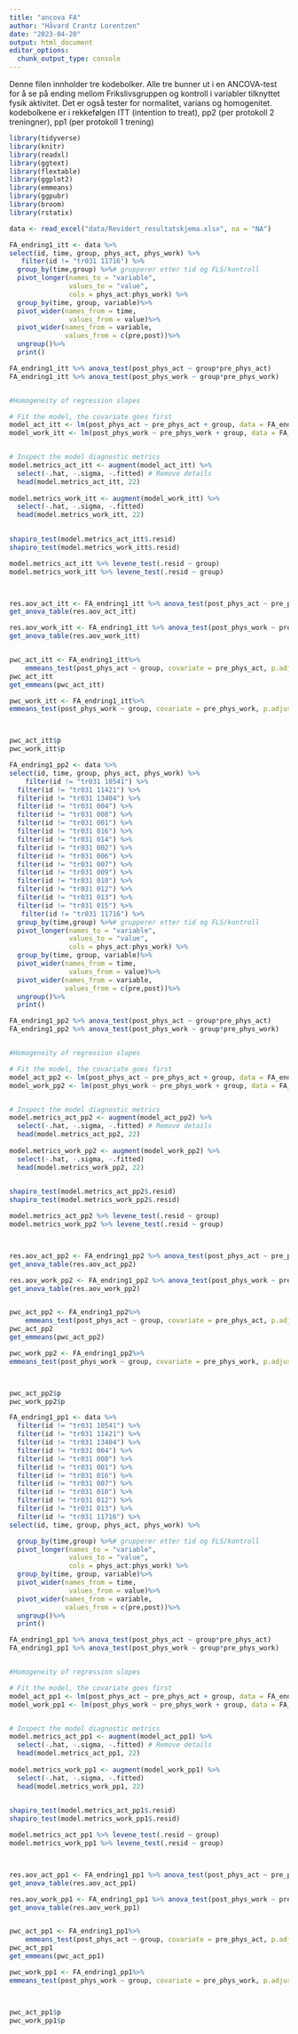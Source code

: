 ```yaml
---
title: "ancova FA"
author: "Håvard Crantz Lorentzen"
date: "2023-04-20"
output: html_document
editor_options: 
  chunk_output_type: console
---
```

Denne filen innholder tre kodebolker. Alle tre bunner ut i en ANCOVA-test for å se 
på ending mellom Frikslivsgruppen og kontroll i variabler tilknyttet fysik aktivitet. Det er også
tester for normalitet, varians og homogenitet. kodebolkene er i rekkefølgen
ITT (intention to treat), pp2 (per protokoll 2 treningner), pp1 (per protokoll 1 trening)

```r
library(tidyverse)
library(knitr)
library(readxl)
library(ggtext)
library(flextable)
library(ggplot2)
library(emmeans)
library(ggpubr)
library(broom)
library(rstatix)

data <- read_excel("data/Revidert_resultatskjema.xlsx", na = "NA")

FA_endring1_itt <- data %>%
select(id, time, group, phys_act, phys_work) %>%
   filter(id != "tr031 11716") %>%
  group_by(time,group) %>%# grupperer etter tid og FLS/kontroll
  pivot_longer(names_to = "variable", 
               values_to = "value", 
               cols = phys_act:phys_work) %>%
  group_by(time, group, variable)%>%
  pivot_wider(names_from = time,
               values_from = value)%>%
  pivot_wider(names_from = variable,
              values_from = c(pre,post))%>%
  ungroup()%>%
  print()

FA_endring1_itt %>% anova_test(post_phys_act ~ group*pre_phys_act)
FA_endring1_itt %>% anova_test(post_phys_work ~ group*pre_phys_work)


#Homogeneity of regression slopes

# Fit the model, the covariate goes first
model_act_itt <- lm(post_phys_act ~ pre_phys_act + group, data = FA_endring1_itt)
model_work_itt <- lm(post_phys_work ~ pre_phys_work + group, data = FA_endring1_itt)


# Inspect the model diagnostic metrics
model.metrics_act_itt <- augment(model_act_itt) %>%
  select(-.hat, -.sigma, -.fitted) # Remove details
  head(model.metrics_act_itt, 22)
  
model.metrics_work_itt <- augment(model_work_itt) %>%
  select(-.hat, -.sigma, -.fitted) 
  head(model.metrics_work_itt, 22)
  

shapiro_test(model.metrics_act_itt$.resid)
shapiro_test(model.metrics_work_itt$.resid)

model.metrics_act_itt %>% levene_test(.resid ~ group)
model.metrics_work_itt %>% levene_test(.resid ~ group)



res.aov_act_itt <- FA_endring1_itt %>% anova_test(post_phys_act ~ pre_phys_act + group)
get_anova_table(res.aov_act_itt)

res.aov_work_itt <- FA_endring1_itt %>% anova_test(post_phys_work ~ pre_phys_work + group)
get_anova_table(res.aov_work_itt)


pwc_act_itt <- FA_endring1_itt%>% 
    emmeans_test(post_phys_act ~ group, covariate = pre_phys_act, p.adjust.method = "bonferroni")
pwc_act_itt
get_emmeans(pwc_act_itt)

pwc_work_itt <- FA_endring1_itt%>% 
emmeans_test(post_phys_work ~ group, covariate = pre_phys_work, p.adjust.method = "bonferroni")



pwc_act_itt$p
pwc_work_itt$p
```

```r

FA_endring1_pp2 <- data %>%
select(id, time, group, phys_act, phys_work) %>%
    filter(id != "tr031 10541") %>%
  filter(id != "tr031 11421") %>%
  filter(id != "tr031 13404") %>%
  filter(id != "tr031 004") %>%
  filter(id != "tr031 008") %>%
  filter(id != "tr031 001") %>%
  filter(id != "tr031 016") %>%
  filter(id != "tr031 014") %>%
  filter(id != "tr031 002") %>%
  filter(id != "tr031 006") %>%
  filter(id != "tr031 007") %>%
  filter(id != "tr031 009") %>%
  filter(id != "tr031 010") %>%
  filter(id != "tr031 012") %>%
  filter(id != "tr031 013") %>%
  filter(id != "tr031 015") %>%
   filter(id != "tr031 11716") %>%
  group_by(time,group) %>%# grupperer etter tid og FLS/kontroll
  pivot_longer(names_to = "variable", 
               values_to = "value", 
               cols = phys_act:phys_work) %>%
  group_by(time, group, variable)%>%
  pivot_wider(names_from = time,
               values_from = value)%>%
  pivot_wider(names_from = variable,
              values_from = c(pre,post))%>%
  ungroup()%>%
  print()

FA_endring1_pp2 %>% anova_test(post_phys_act ~ group*pre_phys_act)
FA_endring1_pp2 %>% anova_test(post_phys_work ~ group*pre_phys_work)


#Homogeneity of regression slopes

# Fit the model, the covariate goes first
model_act_pp2 <- lm(post_phys_act ~ pre_phys_act + group, data = FA_endring1_pp2)
model_work_pp2 <- lm(post_phys_work ~ pre_phys_work + group, data = FA_endring1_pp2)


# Inspect the model diagnostic metrics
model.metrics_act_pp2 <- augment(model_act_pp2) %>%
  select(-.hat, -.sigma, -.fitted) # Remove details
  head(model.metrics_act_pp2, 22)
  
model.metrics_work_pp2 <- augment(model_work_pp2) %>%
  select(-.hat, -.sigma, -.fitted) 
  head(model.metrics_work_pp2, 22)
  

shapiro_test(model.metrics_act_pp2$.resid)
shapiro_test(model.metrics_work_pp2$.resid)

model.metrics_act_pp2 %>% levene_test(.resid ~ group)
model.metrics_work_pp2 %>% levene_test(.resid ~ group)



res.aov_act_pp2 <- FA_endring1_pp2 %>% anova_test(post_phys_act ~ pre_phys_act + group)
get_anova_table(res.aov_act_pp2)

res.aov_work_pp2 <- FA_endring1_pp2 %>% anova_test(post_phys_work ~ pre_phys_work + group)
get_anova_table(res.aov_work_pp2)


pwc_act_pp2 <- FA_endring1_pp2%>% 
    emmeans_test(post_phys_act ~ group, covariate = pre_phys_act, p.adjust.method = "bonferroni")
pwc_act_pp2
get_emmeans(pwc_act_pp2)

pwc_work_pp2 <- FA_endring1_pp2%>% 
emmeans_test(post_phys_work ~ group, covariate = pre_phys_work, p.adjust.method = "bonferroni")



pwc_act_pp2$p
pwc_work_pp2$p
```

```r
FA_endring1_pp1 <- data %>%
  filter(id != "tr031 10541") %>%
  filter(id != "tr031 11421") %>%
  filter(id != "tr031 13404") %>%
  filter(id != "tr031 004") %>%
  filter(id != "tr031 008") %>%
  filter(id != "tr031 001") %>%
  filter(id != "tr031 016") %>%
  filter(id != "tr031 007") %>%
  filter(id != "tr031 010") %>%
  filter(id != "tr031 012") %>%
  filter(id != "tr031 013") %>%
  filter(id != "tr031 11716") %>%
select(id, time, group, phys_act, phys_work) %>%

  group_by(time,group) %>%# grupperer etter tid og FLS/kontroll
  pivot_longer(names_to = "variable", 
               values_to = "value", 
               cols = phys_act:phys_work) %>%
  group_by(time, group, variable)%>%
  pivot_wider(names_from = time,
               values_from = value)%>%
  pivot_wider(names_from = variable,
              values_from = c(pre,post))%>%
  ungroup()%>%
  print()

FA_endring1_pp1 %>% anova_test(post_phys_act ~ group*pre_phys_act)
FA_endring1_pp1 %>% anova_test(post_phys_work ~ group*pre_phys_work)


#Homogeneity of regression slopes

# Fit the model, the covariate goes first
model_act_pp1 <- lm(post_phys_act ~ pre_phys_act + group, data = FA_endring1_pp1)
model_work_pp1 <- lm(post_phys_work ~ pre_phys_work + group, data = FA_endring1_pp1)


# Inspect the model diagnostic metrics
model.metrics_act_pp1 <- augment(model_act_pp1) %>%
  select(-.hat, -.sigma, -.fitted) # Remove details
  head(model.metrics_act_pp1, 22)
  
model.metrics_work_pp1 <- augment(model_work_pp1) %>%
  select(-.hat, -.sigma, -.fitted) 
  head(model.metrics_work_pp1, 22)
  

shapiro_test(model.metrics_act_pp1$.resid)
shapiro_test(model.metrics_work_pp1$.resid)

model.metrics_act_pp1 %>% levene_test(.resid ~ group)
model.metrics_work_pp1 %>% levene_test(.resid ~ group)



res.aov_act_pp1 <- FA_endring1_pp1 %>% anova_test(post_phys_act ~ pre_phys_act + group)
get_anova_table(res.aov_act_pp1)

res.aov_work_pp1 <- FA_endring1_pp1 %>% anova_test(post_phys_work ~ pre_phys_work + group)
get_anova_table(res.aov_work_pp1)


pwc_act_pp1 <- FA_endring1_pp1%>% 
    emmeans_test(post_phys_act ~ group, covariate = pre_phys_act, p.adjust.method = "bonferroni")
pwc_act_pp1
get_emmeans(pwc_act_pp1)

pwc_work_pp1 <- FA_endring1_pp1%>% 
emmeans_test(post_phys_work ~ group, covariate = pre_phys_work, p.adjust.method = "bonferroni")



pwc_act_pp1$p
pwc_work_pp1$p
```

